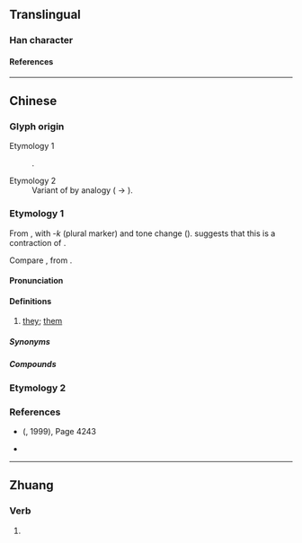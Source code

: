 {{also|𠊬}}
{{character info}}
==Translingual==

===Han character===
{{Han char|rn=9|rad=人|as=07|sn=9|four=27220|canj=OGIL|ids=⿰亻却}}

====References====
{{Han ref|kx=0106.041|hdz=10156.141|uh=3462}}

----

==Chinese==

===Glyph origin===
; Etymology 1
: {{Han compound|人|alt1=亻|却|ls=psc|c1=s|c2=p|t1=man; person|no_och2=1}}.
; Etymology 2
: Variant of {{zh-l|*𠊬}} by analogy ({{zh-l|*卻}} → {{zh-l|*却}}).

===Etymology 1===
{{zh-forms|alt=却,𠳞,屐}}
From {{zh-l|*佢|he; she; it}}, with -''k'' (plural marker) and tone change ({{zh-ref|Gan, 1997}}). {{zh-ref|Zhang (1997)}} suggests that this is a contraction of {{lang|zh|佢個}}.

Compare {{zh-l|*偌|you (plural)}}, from {{zh-l|*你|you (singular)}}.

====Pronunciation====
{{zh-pron
|c-t=kiak4
|cat=pron
}}

====Definitions====
{{zh-hanzi}}

# {{lb|zh|dialectal Cantonese|including|Siyi|Yangjiang}} [[they]]; [[them]]
#: {{zh-x|㑢 個|[[their]]|C-T|tr='''kiak4''' goi1}}
#: {{zh-x|㑢 去 誒 囉。|'''They''' have gone.|C-T|tr='''kiak4''' hui1 e1 lo1.|ref={{RQ:A Study on Auxiliary Word in Taishan Dialect|7}}}}

=====Synonyms=====
{{zh-dial|他們}}

=====Compounds=====
{{zh-der|㑢個}}

===Etymology 2===
{{zh-see|𠊬|v}} <!-- Note: Not the simplified form of 𠊬 - 㑢/𠊬 not found in https://zh.wikisource.org/wiki/通用規范漢字表 -->

===References===
* {{lang|zh|《漢語方言大詞典》}} ({{lang|zh|中華書局}}, 1999), Page 4243 <!-- Note: Not the same as 《現代漢語方言大詞典》 (江蘇教育出版社, 2002) -->
* {{R:twedu|C00225-005}}

----

==Zhuang==

===Verb===
{{za-head|verb}}

# {{za-sawndip form of|gyoz||to [[beg]]}}